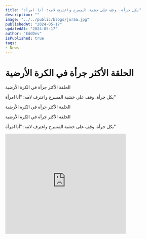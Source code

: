 ```yaml
---
title: "بكل جرأة، وقف على خشبة المسرح واعترف لامه: أنا امرأة"
description: ""
image: "../../public/blogs/joraa.jpg"
publishedAt: "2024-05-17"
updatedAt: "2024-05-17"
author: "EddDev"
isPublished: true
tags:
- News
---
```


# الحلقة الأكثر جرأة في الكرة الأرضية

الحلقة الأكثر جرأة في الكرة الأرضية

بكل جرأة، وقف على خشبة المسرح واعترف لامه: "أنا امرأة"

الحلقة الأكثر جرأة في الكرة الأرضية

الحلقة الأكثر جرأة في الكرة الأرضية

بكل جرأة، وقف على خشبة المسرح واعترف لامه: "أنا امرأة"

<iframe width="380" height="315" src="https://www.youtube.com/embed/8gMMDevL2zA" frameborder="0" allow="accelerometer; autoplay; clipboard-write; encrypted-media; gyroscope; picture-in-picture" allowfullscreen></iframe>
